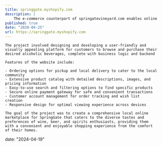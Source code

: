 ```yaml
---
title: springgate.myshopify.com
description: |
    The e-commerce counterpart of springatevineyard.com enables online purchasing of local products and services. It features an extensive selection of wines, beers, and spirits.
published: true
date: "2020-04-25"
url: https://springgate.myshopify.com
---
```

    The project involved designing and developing a user-friendly and visually appealing platform for customers to browse and purchase their desired alcoholic beverages, complete with business logic and backend

    Features of the website include:

    - Ordering options for pickup and local delivery to cater to the local community
    - Extensive product catalog with detailed descriptions, images, and pricing information
    - Easy-to-use search and filtering options to find specific products
    - Secure online payment gateway for safe and convenient transactions
    - Customer account management for order tracking and wish list creation
    - Responsive design for optimal viewing experience across devices

    The goal of the project was to create a comprehensive local online marketplace for SpringGate that caters to the diverse tastes and preferences of wine, beer, and spirits enthusiasts, providing them with a convenient and enjoyable shopping experience from the comfort of their homes.
date: "2024-04-19"